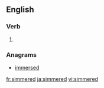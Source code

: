 ==English==

===Verb===
{{head|en}}

# {{en-past of|simmer}}

===Anagrams===
* [[immersed#English|immersed]]

[[fr:simmered]]
[[ja:simmered]]
[[vi:simmered]]